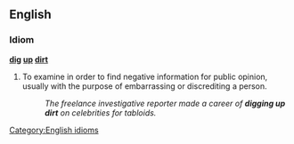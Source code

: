 ==English==

===Idiom===
'''[[dig]] [[up]] [[dirt]]'''

# To examine in order to find negative information for public opinion, usually with the purpose of embarrassing or discrediting a person. 
#: ''The freelance investigative reporter made a career of '''digging up dirt''' on celebrities for tabloids.''

[[Category:English idioms]]